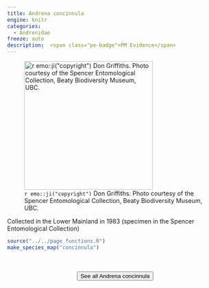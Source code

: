 ```yaml
---
title: Andrena concinnula
engine: knitr
categories:
  - Andrenidae
freeze: auto
description:  <span class="pe-badge">PM Evidence</span>
---
```

![`r emo::ji("copyright")` Don Griffiths. Photo courtesy of the Spencer Entomological Collection, Beaty Biodiversity Museum, UBC.](https://www.zoology.ubc.ca/entomology/main/Hymenoptera/Andrenidae/Andrena%20concinnula%20(3lateral).jpg){height=300}

Collected in the Lower Mainland in 1983 (specimen in the Spencer Entomological Collection)



```r
source("../../page_functions.R")
make_species_map("concinnula")
```
<br><br>
<center>


<a href="https://www.zoology.ubc.ca/entomology/main/Hymenoptera/Andrenidae/Andrena%20concinnula.php"><button type="button" class="btn btn-secondary">See all Andrena concinnula <i class="fa-solid fa-arrow-up-right-from-square"></i> </button></a>
</center>
